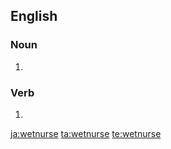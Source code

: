 ==English==

===Noun===
{{en-noun}}

#{{alternative spelling of|[[wet nurse]]}} 

===Verb===
{{en-verb|wetnurses|wetnursing|wetnursed}}

#{{alternative spelling of|[[wet nurse]]}}

[[ja:wetnurse]]
[[ta:wetnurse]]
[[te:wetnurse]]